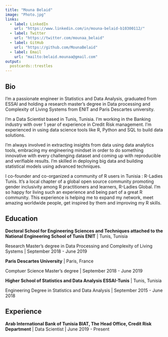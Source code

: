 ```yaml
---
title: "Mouna Belaid"
image: "Photo.jpg"
links:
  - label: LinkedIn
    url: "https://www.linkedin.com/in/mouna-belaid-b10300112/"
  - label: Twitter
    url: "https://twitter.com/mounaa_belaid"
  - label: GitHub
    url: "https://github.com/MounaBelaid"
  - label: Email
    url: "mailto:belaid.mounaa@gmail.com"
output:
  postcards::trestles
---
```

 
## Bio

I’m a passionate engineer in Statistics and Data Analysis, graduated from ESSAI and holding a research master’s degree in Data processing and Complexity of Living Systems from ENIT and Paris Descartes university.

I’m a Data Scientist based in Tunis, Tunisia. I’m working in the Banking industry with over 1 year of experience in Credit Risk management. I’m experienced in using data science tools like R, Python and SQL to build data solutions.

I’m always involved in extracting insights from data using data analytics tools, embracing my engineering mindset in order to do something innovative with every challenging dataset and coming up with reproducible and verifiable results. I’m skilled in deploying big data and building statistical models using advanced techniques.

I co-founder and co-organized a community of R users in Tunisia : R-Ladies Tunis. It’s a local chapter of a global open source community promoting gender inclusivity among R practitioners and learners, R-Ladies Global. I’m so happy for living such an experience and being part of a great R community. This experience is helping me to expand my network, meet amazing worldwide people, get inspired by them and improving my R skills.

## Education

**Doctoral School for Engineering Sciences and Techniques attached to the National Engineering School of Tunis ENIT** | Tunis, Tunisia

Research Master's degree in Data Processing and Complexity of Living Systems | September 2018 - June 2019

**Paris Descartes University** | Paris, France

Comptuer Science Master's degree | September 2018 - June 2019

**Higher School of Statistics and Data Analysis ESSAI-Tunis** | Tunis, Tunisia

Engineering Degree in Statistics and Data Analysis | September 2015 - June 2018

## Experience

**Arab International Bank of Tunisia BIAT, The Head Office, Credit Risk Department** | Data Scientist | June 2019 - Present


